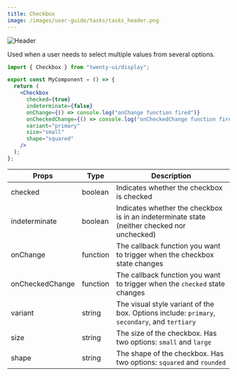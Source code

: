 ```yaml
---
title: Checkbox
image: /images/user-guide/tasks/tasks_header.png
---
```

<Frame>
  <img src="/images/user-guide/tasks/tasks_header.png" alt="Header" />
</Frame>

Used when a user needs to select multiple values from several options.

<Tabs>
<Tab title="Usage">

```jsx
import { Checkbox } from "twenty-ui/display";

export const MyComponent = () => {
  return (
    <Checkbox
      checked={true}
      indeterminate={false}
      onChange={() => console.log("onChange function fired")}
      onCheckedChange={() => console.log("onCheckedChange function fired")}
      variant="primary"
      size="small"
      shape="squared"
    />
  );
};
```

</Tab>
<Tab title="Props">


| Props | Type | Description |
|-------|------|-------------|
| checked | boolean | Indicates whether the checkbox is checked |
| indeterminate | boolean | Indicates whether the checkbox is in an indeterminate state (neither checked nor unchecked) |
| onChange | function | The callback function you want to trigger when the checkbox state changes |
| onCheckedChange | function | The callback function you want to trigger when the `checked` state changes |
| variant | string | The visual style variant of the box. Options include: `primary`, `secondary`, and `tertiary` |
| size | string | The size of the checkbox. Has two options: `small` and `large` |
| shape | string | The shape of the checkbox. Has two options: `squared` and `rounded` |



</Tab>
</Tabs>

